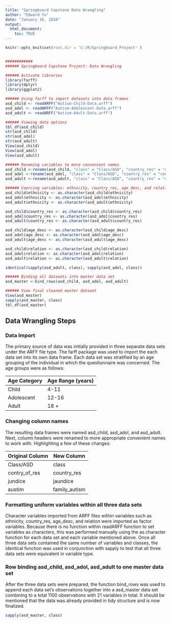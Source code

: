 ---
title: "Springboard Capstone Data Wrangling"
author: "Edward Yu"
date: "January 16, 2018"
output:
  html_document: 
    toc: TRUE
---

```{r setup, include=FALSE}
knitr::opts_knit$set(root.dir = 'C:/R/Springboard_Project' )


############
###### Springboard Capstone Project: Data Wrangling

###### Activate libraries
library(farff)
library(dplyr)
library(ggplot2)

###### Using farff to import datasets into data frames
asd_child <- readARFF("Autism-Child-Data.arff")
asd_adol <- readARFF("Autism-Adolescent-Data.arff")
asd_adult <- readARFF("Autism-Adult-Data.arff")

###### Viewing data options  
tbl_df(asd_child)
str(asd_child)
str(asd_adol)
str(asd_adult)
View(asd_child)
View(asd_adol)
View(asd_adult)

###### Renaming variables to more convenient names
asd_child <-rename(asd_child, "class" = "Class/ASD", "country_res" = "contry_of_res", "jaundice" = "jundice", "family_autism" = "austim")
asd_adol <-rename(asd_adol, "class" = "Class/ASD", "country_res" = "contry_of_res", "jaundice" = "jundice", "family_autism" = "austim")
asd_adult <-rename(asd_adult, "class" = "Class/ASD", "country_res" = "contry_of_res", "jaundice" = "jundice", "family_autism" = "austim")

###### Coercing variables: ethnicity, country_res, age_desc, and relation from factor -> char
asd_child$ethnicity <- as.character(asd_child$ethnicity)
asd_adol$ethnicity <- as.character(asd_adol$ethnicity)
asd_adult$ethnicity <- as.character(asd_adult$ethnicity)

asd_child$country_res <- as.character(asd_child$country_res)
asd_adol$country_res <- as.character(asd_adol$country_res)
asd_adult$country_res <- as.character(asd_adult$country_res)

asd_child$age_desc <- as.character(asd_child$age_desc)
asd_adol$age_desc <- as.character(asd_adol$age_desc)
asd_adult$age_desc <- as.character(asd_adult$age_desc)

asd_child$relation <- as.character(asd_child$relation)
asd_adol$relation <- as.character(asd_adol$relation)
asd_adult$relation <- as.character(asd_adult$relation)

identical(sapply(asd_adult, class), sapply(asd_adol, class))

###### Binding all datasets into master data set
asd_master <-bind_rows(asd_child, asd_adol, asd_adult)

###### View final cleaned master dataset
View(asd_master)
sapply(asd_master, class)
tbl_df(asd_master)

```


## Data Wrangling Steps

### Data Import 

The primary source of data was initially provided in three separate data sets under the ARFF file type. The farff package was used to import the each data set into its own data frame. Each data set was stratified by an age grouping of the individual in which the questionnaire was concerned. The age groups were as follows: 


Age Category | Age Range (years)
-------------| -------------
Child  | 4-11
Adolescent | 12-16
Adult | 18 +

### Changing column names

The resulting data frames were named asd_child, asd_adol, and asd_adult. Next, column headers were renamed to more appropriate convenient names to work with. Highlighting a few of these changes: 

Original Column  | New Column 
-------------| -------------
Class/ASD | class
contry_of_res | country_res
jundice | jaundice
austim | family_autism

### Formatting uniform variables within all three data sets
Character variables imported from ARFF files within variables such as ethnicity, country_res, age_desc, and relation were imported as factor variables. Because there is no function within readARFF function to set variables as characters, this was performed manually using the as.character function for each data set and each variable mentioned above. Once all three data sets contained the same number of variables and classes, the identical function was used in conjunction with sapply to test that all three data sets were equivalent in variable type. 

### Row binding asd_child, asd_adol, asd_adult to one master data set
After the three data sets were prepared, the function bind_rows was used to append each data set's observations together into a asd_master data set combining to a total 1100 observations with 21 variables in total. It should be mentioned that the data was already provided in tidy structure and is now finalized. 

```{r echo=TRUE}
sapply(asd_master, class)
```
